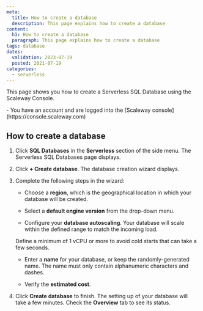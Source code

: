 ```yaml
---
meta:
  title: How to create a database
  description: This page explains how to create a database
content:
  h1: How to create a database
  paragraph: This page explains how to create a database
tags: database 
dates:
  validation: 2023-07-19
  posted: 2021-07-19
categories:
  - serverless
---
```


This page shows you how to create a Serverless SQL Database using the Scaleway Console.

<Macro id="iam-requirements" />

<Message type="requirement">
  - You have an account and are logged into the [Scaleway console](https://console.scaleway.com)
</Message>

## How to create a database

1. Click **SQL Databases** in the **Serverless** section of the side menu. The Serverless SQL Databases page displays.

2. Click **+ Create database**. The database creation wizard displays.

3. Complete the following steps in the wizard:

    - Choose a **region**, which is the geographical location in which your database will be created.

    - Select a **default engine version** from the drop-down menu.

    - Configure your **database autoscaling**. Your database will scale within the defined range to match the incoming load.

    <Message type="note">
        Define a minimum of 1 vCPU or more to avoid cold starts that can take a few seconds. 
    </Message>

    - Enter a **name** for your database, or keep the randomly-generated name. The name must only contain alphanumeric characters and dashes.

    - Verify the **estimated cost**.

4. Click **Create database** to finish. The setting up of your database will take a few minutes. Check the **Overview** tab to see its status.